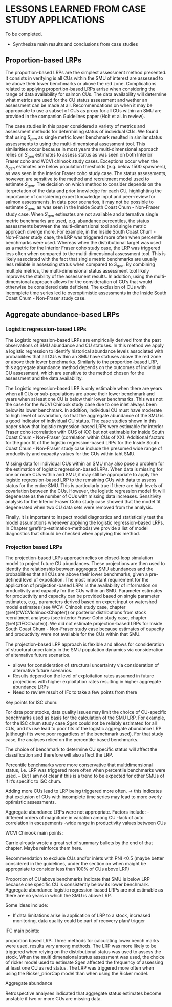 # LESSONS LEARNED FROM CASE STUDY APPLICATIONS

To be completed.

* Synthesize main results and conclusions from case studies

## Proportion-based LRPs

The proportion-based LRPs are the simplest assessment method presented. It consists in verifying is all CUs within the SMU of interest are assessed to be above their lower benchmarks or above the red zone. Complications related to applying proportion-based LRPs arrise when considering the range of data availability for salmon CUs. The data availability will determine what metrics are used for the CU status assessment and wether an assessment can be made at all. Recommendations on when it may be appropriate to use a subset of CUs as proxy for all CUs within an SMU are provided in the companion Guidelines paper (Holt et al. In review).   

The case studies in this paper considered a variety of metrics and assessment methods for determining status of individual CUs. We found that using $S_{gen}$ as single metric lower benchmark resulted in similar status assessments to using the  multi-dimensional assessment tool. This similarities occur because in most years the multi-dimensional approach relies on $S_{gen}$ estimates to assess status as was seen on both Interior Fraser coho and WCVI chinook study cases. Exceptions occur when the $S_{gen}$ estimates are below population thresholds (e.g. below 1500 spawners), as was seen in the interior Fraser coho study case. The status assessments, however, are sensitive to the method and recruitment model used to estimate $S_{gen}$. The decision on which method to consider depends on the iterpretation of the data and prior knowledge for each CU, highlighting the importance of considering expert knowledge input and peer-review for salmon assessments. 
In data poor scenarios, it may not be possible to estimate $S_{gen}$, as was seen in the Inside South Coast Chum - Non-Fraser study case. When $S_{gen}$ estimates are not available and alternative single metric benchmarks are used, e.g. abundance percentiles, the status assessments between the multi-dimensional tool and single metric approach diverge more.
For example, in the Inside South Coast Chum - Non-Fraser study case, the LRP was triggered more often when percentile benchmarks were used. Whereas when the distributional target was used as a metric for the Interior Fraser coho study case, the LRP was triggered less often when compared to the multi-dimensional assessment tool. This is likely associated with the fact that single metric benchmarks are usually less reliable in assessing status when compared to $S_{gen}$. By combining multiple metrics, the multi-dimensional status assessment tool likely improves the stability of the assessment results. In addition, using the multi-dimensional approach allows for the consideration of CU's that would otherwise be considered data deficient. The exclusion of CUs with incomplete time series led to overoptimistic assessments in the Inside South Coast Chum - Non-Fraser study case. 




## Aggregate abundance-based LRPs

### Logistic regression-based LRPs

The Logistic regression-based LRPs are empirically derived from the past observations of SMU abundance and CU statuses. In this method we apply a logistic regression to identify historical abundance levels associated with probabilities that all CUs within an SMU have statuses above the red zone or above their lower benchmarks. Similarly to the proportion-based LRP, this aggregate abundance method depends on the outcomes of individual CU assessment, which are sensitive to the method chosen for the assessment and the data availability. 

The Logistic regression-based LRP is only estimable when there are years when all CUs or sub-populations are above their lower benchmark and years when at least one CU is below their lower benchmarks. This was not the case for the WCVI Chinook study case due to one inlet always been below its lower benchmark. In addition, individual CU must have moderate to high level of covariation, so that the aggregate abundance of the SMU is a good indicator of individual CU status. The case studies shown in this paper show that logistic regression-based LRPs were estimable for interior Fraser coho (correlation with CUS of XX) but not estimable for Inside South Coast Chum - Non-Fraser (correlation within CUs of XX). Additional factors for the poor fit of the logistic regression-based LRPs for the Inside South Coast Chum - Non-Fraser study case include the presumed wide range of productivity and capacity values for the CUs within taht SMU. 

Missing data for individual CUs within an SMU may also pose a problem for the estimation of logistic regression-based LRPs. When data is missing for one or more CUs within and SMU, it may still be appropriate to apply the logistic regression-based LRP to the remaining CUs with data to assess status for the entire SMU. This is particularly true if there are high levels of covariation between the CUs. However, the logistic regression model fit will degenerate as the number of CUs with missing data increases. Sensitivity analysis for the Interior Fraser Coho study case showed that the model fit degenerated when two CU data sets were removed from the analysis. 

Finally, it is important to inspect model diagnostics and statistically test the model assumptions whenever applying the logistic regression-based LRPs. In Chapter \@ref(lrp-estimation-methods) we provide a list of model diagnostics that should be checked when applying this method.   

### Projection based LRPs

<!--
Question: Why did we not apply the projection-based LRP to the Chum study case? Was is because we had no means of estimating the SR parameters for the Chum CUs? If that is the case, would it be correct to say that the projection-based LRP is not appropriate for data poor scenarios? 
-->

The projection-based LRPs approach relies on closed-loop simulation model to project future CU abundances. These projections are then used to identify the relationship between aggregate SMU abundances and the probabilities that all CUs are above their lower benchmarks, given a pre-defined level of expoitation. The most important requirement for the application of projection-based LRPs is the availability of information on productivity and capacity for the CUs within an SMU. Parameter estimates for productivity and capacity can be provided based on single parameter estimates, e.g., parameters derived based on expert input or watershed model estimates (see WCVI Chinook study case, chapter \@ref(#WCVIchinookChapter)) or posterior distributions from stock recruitment analyses (see interior Fraser Coho study case, chapter \@ref(#IFCChapter)). We did not estimate projection-based LRPs for Inside South Coast Chum - Non-Fraser study case because estimates of capacity and productivity were not available for the CUs within that SMU. 

The projection-based LRP approach is flexible and allows for consideration of structural uncertainty in the SMU population dynamics via consideration of alternative future scenarios. 



- allows for consideration of structural uncertainty via consideration of alternative future scenarios. 
- Results depend on the level of exploitation rates assumed in future projections with higher exploitation rates resulting in higher aggregate abundance LRPs
- Need to review result of IFc to take a few points from there


<!--
	Summary points by chapter below
-->

Key points for ISC chum: 

For data poor stocks, data quality issues may limit the choice of CU-specific benchmarks used as basis for the calculation of the SMU LRP. For example, for the ISC chum study case,$Sgen$ could not be reliably estimated for all CUs, and its use lead to poor fits of the logistic aggregate abundance LRP (although fits were poor regardless of the benchmark used). For that study case, the analyses relied on the percentile-based benchmarks. 

The choice of benchmark to determine CU specific status will affect the classification and therefore will also affect the LRP. 

Percentile benchmarks were more conservative that multidimensional status, i.e. LRP was triggered more often when percentile benchmarks were used.  -- But I am not clear if this is a trend to be expected for other SMUs of if it's specific to ISC chum. 

Adding more CUs lead to LRP being triggered more often. -> this indicates that exclusion of CUs with incomplete time series may lead to more overly optimistic assessments. 

Aggregate abundance LRPs were not appropriate. Factors include: 
-different orders of magnitude in variation among CU
-lack of auto correlation in escapements
-wide range in productivity values between CUs 


WCVI Chinook main points: 

Carrie already wrote a great set of summary bullets by the end of that chapter. Maybe reinforce them here. 

Recommendation to exclude CUs and/or inlets with PNI <0.5 (maybe better considered in the guidelines, under the section on when maight be appropriate to consider less than 100% of CUs above LRP)

Proportion of CU above benchmarks indicate that SMU is below LRP because one specific CU is consistently below its lower benchmark. Aggregate abundance logistic regression-based LRPs are not estimable as there are no years in which the SMU is above LRP. 



Some ideas include:

- If data limitations arise in application of LRP to a stock, increased monitoring, data quality could be part of recovery plan/ trigger


IFC main points:

proportion based LRP: Three methods for calculating lower bench marks were used, results vary among methods. The LRP was more likely to be triggered when relying on the distributional status was used to assess the stock. When the multi dimensional status assessment was used, the choice of ricker model used to estimate Sgen affected the frequency of assessing at least one CU as red status. The LRP  was triggered more often when using the Ricker_priorCap model than when using the Ricker model. 

Aggregate abundance

Retrospective analyses indicated that aggregate status estimates become unstable if two or more 
CUs are missing data.  

